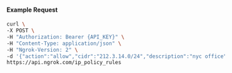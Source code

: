 
#### Example Request

```bash
curl \
-X POST \
-H "Authorization: Bearer {API_KEY}" \
-H "Content-Type: application/json" \
-H "Ngrok-Version: 2" \
-d '{"action":"allow","cidr":"212.3.14.0/24","description":"nyc office","ip_policy_id":"ipp_32ELHI4zOitQxIqDFNmlTmyTbTk"}' \
https://api.ngrok.com/ip_policy_rules
```
